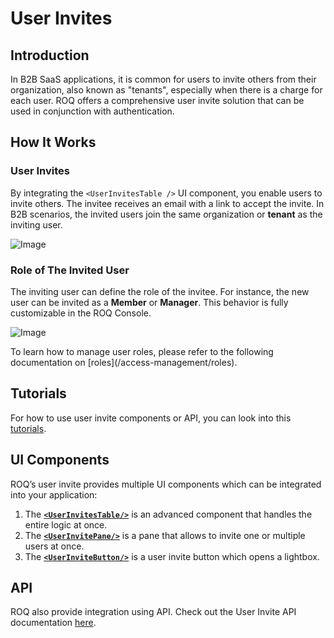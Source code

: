 
# User Invites

## Introduction

In B2B SaaS applications, it is common for users to invite others from their organization, also known as "tenants", especially when there is a charge for each user. ROQ offers a comprehensive user invite solution that can be used in conjunction with authentication.

## How It Works

### User Invites

By integrating the `<UserInvitesTable />` UI component, you enable users to invite others. The invitee receives an email with a link to accept the invite. In B2B scenarios, the invited users join the same organization or **tenant** as the inviting user.

![Image](/user-invite.png)

### Role of The Invited User

The inviting user can define the role of the invitee. For instance, the new user can be invited as a **Member** or **Manager**. This behavior is fully customizable in the ROQ Console.

![Image](/invite-user-role.png)

<Callout type="info">
To learn how to manage user roles, please refer to the following documentation on [roles](/access-management/roles).
</Callout>

## Tutorials

For how to use user invite components or API, you can look into this [tutorials](/user-invites/tutorials).

## UI Components

ROQ’s user invite provides multiple UI components which can be integrated into your application:

1. The [**`<UserInvitesTable/>`**](/user-invites/ui-components#userinvitestable-) is an
   advanced component that handles the entire logic at once.
2. The [**`<UserInvitePane/>`**](/user-invites/ui-components#userinvitepane-) is a pane that allows to invite one or multiple users at once.
3. The [**`<UserInviteButton/>`**](/user-invites/ui-components#userinvitebutton-) is a user invite button which opens a lightbox.

## API

ROQ also provide integration using API. Check out the User Invite API documentation [here](/user-invites/api).

